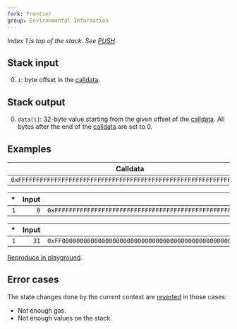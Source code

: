 ```yaml
---
fork: Frontier
group: Environmental Information
---
```


*Index 1 is top of the stack. See [PUSH](/#60).*

## Stack input

0. `i`: byte offset in the [calldata](/about).

## Stack output

0. `data[i]`: 32-byte value starting from the given offset of the [calldata](/about). All bytes after the end of the [calldata](/about) are set to 0.

## Examples

| Calldata |
|---------|
| `0xFFFFFFFFFFFFFFFFFFFFFFFFFFFFFFFFFFFFFFFFFFFFFFFFFFFFFFFFFFFFFFFF` |

| * | Input | Output |
|--:|------:|-------:|
| `1` | `0` | `0xFFFFFFFFFFFFFFFFFFFFFFFFFFFFFFFFFFFFFFFFFFFFFFFFFFFFFFFFFFFFFFFF` |

| * | Input | Output |
|--:|------:|-------:|
| `1` | `31` | `0xFF00000000000000000000000000000000000000000000000000000000000000` |

[Reproduce in playground](/?unit=Wei&callData=0xFFFFFFFFFFFFFFFFFFFFFFFFFFFFFFFFFFFFFFFFFFFFFFFFFFFFFFFFFFFFFFFF&codeType=Mnemonic&code='~1w0yzz~2w31y'~%2F%2F%20Example%20z%5CnyzCALLDATALOADwzPUSH1%20%01wyz~_).

## Error cases

The state changes done by the current context are [reverted](#FD) in those cases:
- Not enough gas.
- Not enough values on the stack.
